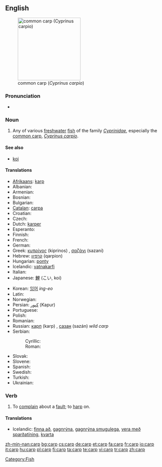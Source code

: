 {{wikipedia}}
==English==
[[Image:Common_carp.jpg|thumb|right|200px|common carp (''Cyprinus carpio'')]]

===Pronunciation===
* {{audio|en-us-carp.ogg|Audio (US)}}
*: {{rhymes|ɑː(r)p}}

===Noun===
{{en-noun|carp|pl2=carps}}

# Any of various [[freshwater]] [[fish]] of the family ''[[Cyprinidae]]'', especially the [[common carp]], ''[[Cyprinus carpio]]''.

====See also====
* [[koi]]

====Translations====
{{trans-top|Any of various freshwater fish of the family Cyprinidae}}
* [[Afrikaans]]: [[karp]]
* Albanian: {{t-|sq|krap|xs=Albanian}}
* Armenian: {{t|hy|ծածան|tr=çaçan}}
* Bosnian: {{t-|bs|šaran|m}}
* Bulgarian: {{t+|bg|шаран|m|sc=Cyrl}}
* [[Catalan]]: [[carpa]] {{f}}
* Croatian: {{t-|hr|šaran|m}}
* Czech: {{t+|cs|kapr|m}}
* Dutch: [[karper]] {{m}}
* Esperanto: {{t-|eo|karpo|xs=Esperanto}}
* Finnish: {{t-|fi|karppi}}
* French: {{t+|fr|carpe|f}}
* German: {{t+|de|Karpfen|m}}
* Greek: [[κυπρίνος]] (kiprinos) {{m}}, [[σαζάνι]] (sazani) {{n}}
* Hebrew: [[קרפיון]] (qarpion) {{m}}
* Hungarian: [[ponty]]
* Icelandic: [[vatnakarfi]] {{m}}
* Italian: {{t+|it|carpa|f}}
* Japanese: [[鯉]] (こい, koi)
{{trans-mid}}
* Korean: [[잉어]] ''ing-eo''
* Latin: {{t-|la|carpa|f}}
* Norwegian: {{t+|no|karpe|c}}
* Persian: [[كپور]] (Kapur)
* Portuguese: {{t+|pt|carpa|f}}
* Polish: {{t+|pl|karp|m}}
* Romanian: {{t-|ro|crap|m}}
* Russian: [[карп]] (karp) {{m}}, [[сазан]] (sazán) ''wild carp'' {{m}}
* Serbian:
*: Cyrillic: {{t-|sr|шаран|m|sc=Cyrl}}
*: Roman: {{t-|sr|šaran|m}}
* Slovak: {{t-|sk|kapor|m}}
* Slovene: {{t+|sl|krap|m}}
* Spanish: {{t-|es|carpa|f}}
* Swedish: {{t+|sv|karp|n}}
* Turkish: {{t+|tr|sazan}}
* Ukrainian: {{t-|uk|короп|m|sc=Cyrl|xs=Ukrainian}}
{{trans-bottom}}

===Verb===
{{en-verb}}

# To [[complain]] about a [[fault]]; to [[harp]] on.

====Translations====
{{trans-top|To complain about a fault}}
* Icelandic: [[finna að]], [[gagnrýna]], [[gagnrýna smugulega]], [[vera með sparðatíning]], [[kvarta]]
{{trans-mid}}
{{trans-bottom}}

[[Category:Fish]]

[[zh-min-nan:carp]]
[[bg:carp]]
[[cs:carp]]
[[de:carp]]
[[et:carp]]
[[fa:carp]]
[[fr:carp]]
[[io:carp]]
[[it:carp]]
[[hu:carp]]
[[pl:carp]]
[[fi:carp]]
[[ta:carp]]
[[te:carp]]
[[vi:carp]]
[[tr:carp]]
[[zh:carp]]